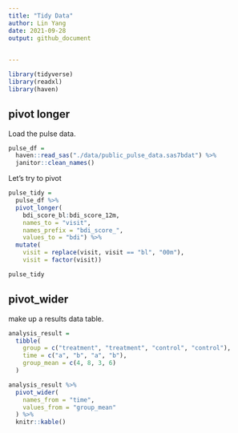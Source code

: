```yaml
---
title: "Tidy Data"
author: Lin Yang
date: 2021-09-28
output: github_document
 

---
```


```r
library(tidyverse)
library(readxl)
library(haven)
```

## pivot longer

Load the pulse data.

```r
pulse_df = 
  haven::read_sas("./data/public_pulse_data.sas7bdat") %>%
  janitor::clean_names()
```

Let's try to pivot

```r
pulse_tidy = 
  pulse_df %>% 
  pivot_longer(
    bdi_score_bl:bdi_score_12m,
    names_to = "visit",
    names_prefix = "bdi_score_",
    values_to = "bdi") %>% 
  mutate(
    visit = replace(visit, visit == "bl", "00m"),
    visit = factor(visit)) 

pulse_tidy

```

## pivot_wider

make up a results data table.

```r
analysis_result = 
  tibble(
    group = c("treatment", "treatment", "control", "control"),
    time = c("a", "b", "a", "b"),
    group_mean = c(4, 8, 3, 6)
  )

analysis_result %>% 
  pivot_wider(
    names_from = "time", 
    values_from = "group_mean"
  ) %>% 
  knitr::kable()

```




